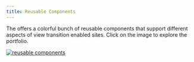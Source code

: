 ```yaml
---
title: Reusable Components
---
```



The <BoT/> offers a colorful bunch of reusable components that support different aspects of view transition enabled sites. Click on the image to explore the portfolio.

[![reusable components](../../../assets/components.png)](/components/)
